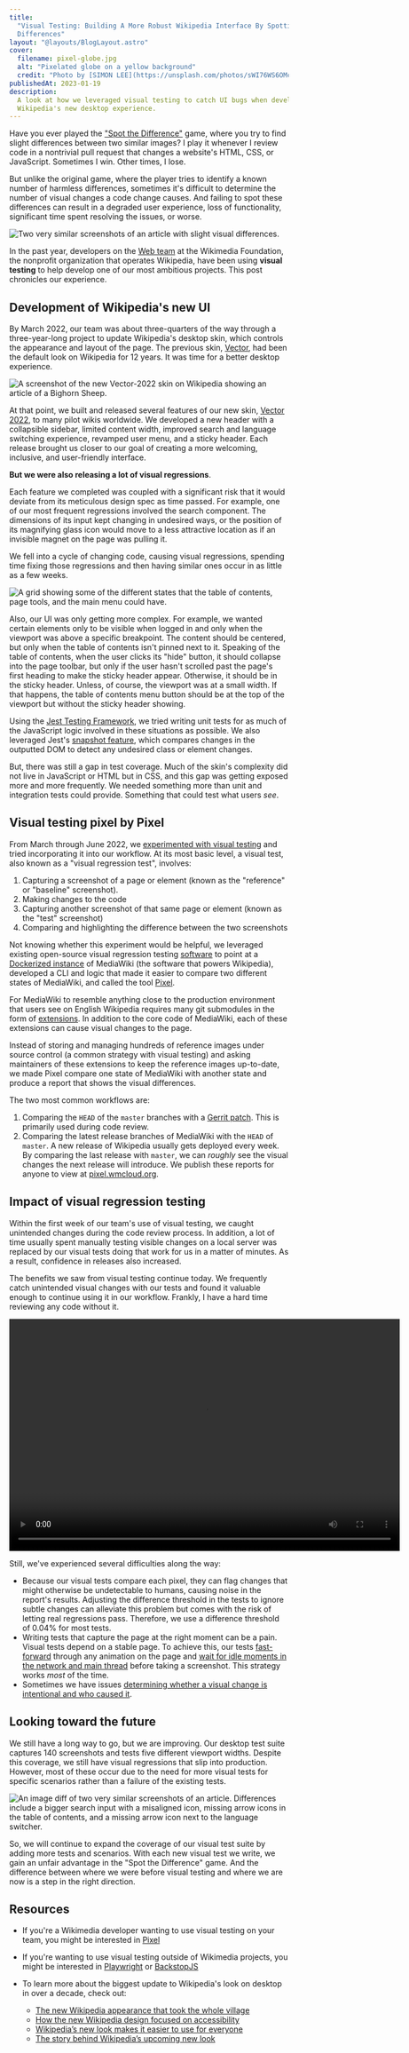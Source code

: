 ```yaml
---
title:
  "Visual Testing: Building A More Robust Wikipedia Interface By Spotting the
  Differences"
layout: "@layouts/BlogLayout.astro"
cover:
  filename: pixel-globe.jpg
  alt: "Pixelated globe on a yellow background"
  credit: "Photo by [SIMON LEE](https://unsplash.com/photos/sWI76WS6OMc)"
publishedAt: 2023-01-19
description:
  A look at how we leveraged visual testing to catch UI bugs when developing
  Wikipedia's new desktop experience.
---
```



Have you ever played the
["Spot the Difference"](https://en.wikipedia.org/wiki/Spot_the_difference) game,
where you try to find slight differences between two similar images? I play it
whenever I review code in a nontrivial pull request that changes a
website's HTML, CSS, or JavaScript. Sometimes I win. Other times, I lose.

But unlike the original game, where the player tries to identify a known number
of harmless differences, sometimes it's difficult to determine the number of
visual changes a code change causes. And failing to spot these
differences can result in a degraded user experience, loss of
functionality, significant time spent resolving the issues, or worse.

<Image
  src={referenceAndTest}
  alt="Two very similar screenshots of an article with slight visual differences."
  caption="Can you spot the differences between these two images? See the end of this article for the answer."
/>

In the past year, developers on the
[Web team](https://www.mediawiki.org/wiki/Reading/Web) at the Wikimedia
Foundation, the nonprofit organization that operates Wikipedia, have been using
**visual testing** to help develop one of our most ambitious projects. This post
chronicles our experience.

## Development of Wikipedia's new UI

By March 2022, our team was about three-quarters of the way through a
three-year-long project to update Wikipedia's desktop skin, which controls the
appearance and layout of the page. The previous skin,
[Vector](https://www.mediawiki.org/wiki/Skin:Vector), had been the default look
on Wikipedia for 12 years. It was time for a better desktop experience.

<Image
  src={vector2022}
  alt="A screenshot of the new Vector-2022 skin on Wikipedia showing an article of a Bighorn Sheep."
  caption="The biggest update to Wikipedia's desktop look in over a decade: Vector-2022"
/>

At that point, we built and released several features of our new skin,
[Vector 2022](https://www.mediawiki.org/wiki/Skin:Vector/2022), to many pilot
wikis worldwide. We developed a new header with a collapsible sidebar, limited
content width, improved search and language switching experience, revamped user
menu, and a sticky header. Each release brought us closer to our goal of
creating a more welcoming, inclusive, and user-friendly interface.

**But we were also releasing a lot of visual regressions**.

Each feature we completed was coupled with a significant risk that it would deviate from its meticulous design spec as time passed. For example, one of
our most frequent regressions involved the search component. The dimensions of
its input kept changing in undesired ways, or the position of its magnifying
glass icon would move to a less attractive location as if an invisible magnet on
the page was pulling it.

We fell into a cycle of changing code, causing visual regressions, spending time
fixing those regressions and then having similar ones occur in as little as a
few weeks.

<Image
  src={complexStates}
  alt="A grid showing some of the different states that the table of contents, page tools, and the main menu could have."
  caption="A grid showing eight different states that the table of contents, page tools, and the main menu could have."
/>

Also, our UI was only getting more complex. For example, we wanted certain
elements only to be visible when logged in and only when the viewport was above
a specific breakpoint. The content should be centered, but only when the table
of contents isn't pinned next to it. Speaking of the table of contents, when the
user clicks its "hide" button, it should collapse into the page toolbar, but
only if the user hasn't scrolled past the page's first heading to make the
sticky header appear. Otherwise, it should be in the sticky header. Unless, of
course, the viewport was at a small width. If that happens, the table of
contents menu button should be at the top of the viewport but without the sticky
header showing.

Using the [Jest Testing Framework](https://jestjs.io/), we tried writing unit
tests for as much of the JavaScript logic involved in these situations as
possible. We also leveraged Jest's
[snapshot feature](https://jestjs.io/docs/snapshot-testing), which compares
changes in the outputted DOM to detect any undesired class or element changes.

But, there was still a gap in test coverage. Much of the skin's complexity did
not live in JavaScript or HTML but in CSS, and this gap was getting exposed more
and more frequently. We needed something more than unit and integration tests
could provide. Something that could test what users _see_.

## Visual testing pixel by Pixel

From March through June 2022, we
[experimented with visual testing](https://phabricator.wikimedia.org/T302246)
and tried incorporating it into our workflow. At its most basic level, a visual
test, also known as a "visual regression test", involves:

1. Capturing a screenshot of a page or element (known as the "reference" or
   "baseline" screenshot).
2. Making changes to the code
3. Capturing another screenshot of that same page or element (known as the
   "test" screenshot)
4. Comparing and highlighting the difference between the two screenshots

Not knowing whether this experiment would be helpful, we leveraged existing
open-source visual regression testing
[software](https://github.com/garris/BackstopJS) to point at a
[Dockerized instance](https://www.mediawiki.org/wiki/MediaWiki-Docker) of
MediaWiki (the software that powers Wikipedia), developed a CLI and logic that
made it easier to compare two different states of MediaWiki, and called the tool
[Pixel](https://github.com/wikimedia/pixel).

For MediaWiki to resemble anything close to the production environment that
users see on English Wikipedia requires many git submodules in the form of
[extensions](https://www.mediawiki.org/wiki/Manual:Extensions). In addition to
the core code of MediaWiki, each of these extensions can cause visual changes to
the page.

Instead of storing and managing hundreds of reference images under source
control (a common strategy with visual testing) and asking maintainers of these
extensions to keep the reference images up-to-date, we made Pixel compare one
state of MediaWiki with another state and produce a report that shows the visual
differences.

The two most common workflows are:

1. Comparing the `HEAD` of the `master` branches with a
   [Gerrit patch](https://gerrit.wikimedia.org/). This is primarily used during
   code review.
2. Comparing the latest release branches of MediaWiki with the `HEAD` of
   `master`. A new release of Wikipedia usually gets deployed every week. By
   comparing the last release with `master`, we can _roughly_ see the visual
   changes the next release will introduce. We publish these reports for anyone
   to view at [pixel.wmcloud.org](https://pixel.wmcloud.org/).

## Impact of visual regression testing

Within the first week of our team's use of visual testing, we caught unintended
changes during the code review process. In addition, a lot of time usually spent
manually testing visible changes on a local server was replaced by our visual
tests doing that work for us in a matter of minutes. As a result, confidence in
releases also increased.

The benefits we saw from visual testing continue today. We
frequently catch unintended visual changes with our tests and
found it valuable enough to continue using it in our workflow.
Frankly, I have a hard time reviewing any code without it.

<Video
  description="Video showing a failed visual test with a difference in spacing between the title of the article and the table of contents icon button, as well as a difference in the width of the table of contents. In the video, the user can see the reference, the test image, and the differences highlighted in pink."
  width="704"
  height="418"
  src={visualTestDemo}
/>

Still, we've experienced several difficulties along the way:

- Because our visual tests compare each pixel, they can flag changes that might
  otherwise be undetectable to humans, causing noise in the report's results.
  Adjusting the difference threshold in the tests to ignore subtle changes can
  alleviate this problem but comes with the risk of letting real regressions
  pass. Therefore, we use a difference threshold of 0.04% for most tests.
- Writing tests that capture the page at the right moment can be a pain. Visual
  tests depend on a stable page. To achieve this, our tests
  [fast-forward](https://github.com/wikimedia/pixel/blob/474fd24e81ddb39f60b09ca2ed69e67c3d4f8774/src/engine-scripts/puppet/fastForwardAnimations.js)
  through any animation on the page and
  [wait for idle moments in the network and main thread](https://github.com/wikimedia/pixel/blob/daef37049a99ee7cea5534f236783e88332786fd/src/engine-scripts/puppet/onReady.js#L49-L52)
  before taking a screenshot. This strategy works _most_ of the time.
- Sometimes we have issues
  [determining whether a visual change is intentional and who caused it](https://phabricator.wikimedia.org/T320303).

## Looking toward the future

We still have a long way to go, but we are improving. Our desktop test suite
captures 140 screenshots and tests five different viewport widths. Despite this
coverage, we still have visual regressions that slip into production. However,
most of these occur due to the need for more visual tests for specific scenarios
rather than a failure of the existing tests.

<Image
  src={testDiff}
  alt="An image diff of two very similar screenshots of an article. Differences include a bigger search input with a misaligned icon, missing arrow icons in the table of contents, and a missing arrow icon next to the language switcher."
  caption="Highlighted in pink, there are three visual regressions from the set of images shown in the introduction of this article."
/>

So, we will continue to expand the coverage of our visual test suite by adding
more tests and scenarios. With each new visual test we write, we gain an unfair
advantage in the "Spot the Difference" game. And the difference between where we
were before visual testing and where we are now is a step in the right
direction.

## Resources

- If you're a Wikimedia developer wanting to use visual testing on your team,
  you might be interested in [Pixel](https://github.com/wikimedia/pixel)

- If you're wanting to use visual testing outside of Wikimedia projects, you
  might be interested in [Playwright](https://playwright.dev/) or
  [BackstopJS](https://github.com/garris/BackstopJS)

- To learn more about the biggest update to Wikipedia's look on desktop in over
  a decade, check out:
  - [The new Wikipedia appearance that took the whole village](https://jdlrobson.com/posts/2023-01-17_the-new-wikipedia-appearance-that-took-a-whole-village)
  - [How the new Wikipedia design focused on accessibility](https://medium.com/@_bernardwang/how-the-new-wikipedia-design-focused-on-accessibility-e869f31d5f16)
  - [Wikipedia’s new look makes it easier to use for everyone](https://diff.wikimedia.org/2023/01/18/wikipedias-new-look-makes-it-easier-to-use-for-everyone/)
  - [The story behind Wikipedia’s upcoming new look](https://diff.wikimedia.org/2021/08/12/the-story-behind-wikipedias-upcoming-new-look/)
